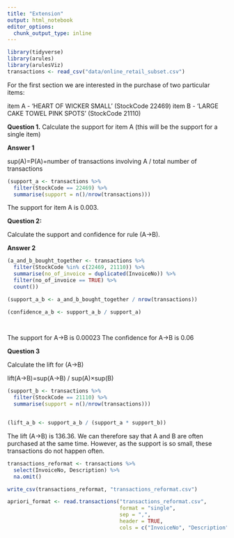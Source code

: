 ```yaml
---
title: "Extension"
output: html_notebook
editor_options: 
  chunk_output_type: inline
---
```


```r

library(tidyverse)
library(arules)
library(arulesViz)
transactions <- read_csv("data/online_retail_subset.csv")


```
For the first section we are interested in the purchase of two particular items:

item A - ‘HEART OF WICKER SMALL’ (StockCode 22469)
item B - ‘LARGE CAKE TOWEL PINK SPOTS’ (StockCode 21110)

**Question 1.**
Calculate the support for item A (this will be the support for a single item)

**Answer 1** 

sup(A)=P(A)=number of transactions involving A / total number of transactions

```r

(support_a <- transactions %>% 
  filter(StockCode == 22469) %>% 
  summarise(support = n()/nrow(transactions)))

```
The support for item A is 0.003.

**Question 2:**

Calculate the support and confidence for rule (A→B). 

**Answer 2**

```r

(a_and_b_bought_together <- transactions %>% 
  filter(StockCode %in% c(22469, 21110)) %>% 
  summarise(no_of_invoice = duplicated(InvoiceNo)) %>%
  filter(no_of_invoice == TRUE) %>% 
  count())

(support_a_b <- a_and_b_bought_together / nrow(transactions))

(confidence_a_b <- support_a_b / support_a)

          
```

The support for A→B is 0.00023
The confidence for A→B is 0.06

**Question 3**

Calculate the lift for (A→B)

lift(A→B)=sup(A→B) / sup(A)×sup(B)

```r

(support_b <- transactions %>% 
  filter(StockCode == 21110) %>% 
  summarise(support = n()/nrow(transactions)))


(lift_a_b <- support_a_b / (support_a * support_b))


```
The lift (A→B) is 136.36. We can therefore say that A and B are often purchased at the same time. However, as the support is so small, these transactions do not happen often.


```r

transactions_reformat <- transactions %>%
  select(InvoiceNo, Description) %>%
  na.omit()

write_csv(transactions_reformat, "transactions_reformat.csv")

apriori_format <- read.transactions("transactions_reformat.csv", 
                                    format = "single", 
                                    sep = ",", 
                                    header = TRUE, 
                                    cols = c("InvoiceNo", "Description"))

```






